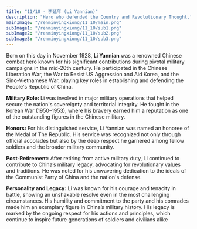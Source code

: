 ```yaml
---
title: "11/10 - 李延年 (Li Yannian)"
description: "Hero who defended the Country and Revolutionary Thought."
mainImage: "/renminyingxiong/11_10/main.png"
subImage1: "/renminyingxiong/11_10/sub1.png"
subImage2: "/renminyingxiong/11_10/sub2.png"
subImage3: "/renminyingxiong/11_10/sub3.png"
---
```




Born on this day in November 1928, **Li Yannian** was a renowned Chinese combat hero known for his significant contributions during pivotal military campaigns in the mid-20th century. He participated in the Chinese Liberation War, the War to Resist US Aggression and Aid Korea, and the Sino-Vietnamese War, playing key roles in establishing and defending the People's Republic of China.


**Military Role:** Li was involved in major military operations that helped secure the nation's sovereignty and territorial integrity. He fought in the Korean War (1950–1953), where his bravery earned him a reputation as one of the outstanding figures in the Chinese military. 

**Honors:** For his distinguished service, Li Yannian was named an honoree of the Medal of The Republic. His service was recognized not only through official accolades but also by the deep respect he garnered among fellow soldiers and the broader military community.

**Post-Retirement:** After retiring from active military duty, Li continued to contribute to China’s military legacy, advocating for revolutionary values and traditions. He was noted for his unwavering dedication to the ideals of the Communist Party of China and the nation's defense.

**Personality and Legacy:** Li was known for his courage and tenacity in battle, showing an unshakable resolve even in the most challenging circumstances. His humility and commitment to the party and his comrades made him an exemplary figure in China’s military history. His legacy is marked by the ongoing respect for his actions and principles, which continue to inspire future generations of soldiers and civilians alike

